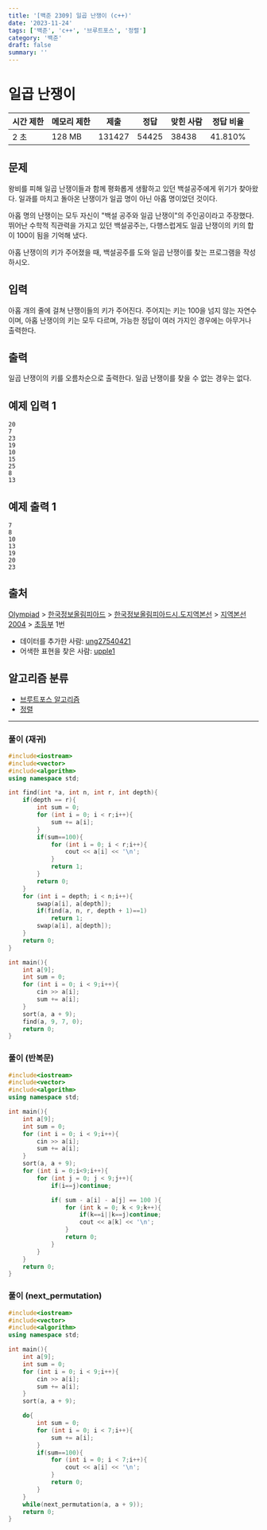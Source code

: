 ```yaml
---
title: '[백준 2309] 일곱 난쟁이 (c++)'
date: '2023-11-24'
tags: ['백준', 'c++', '브루트포스', '정렬']
category: '백준'
draft: false
summary: ''
---
```


# 일곱 난쟁이

| 시간 제한 | 메모리 제한 | 제출   | 정답  | 맞힌 사람 | 정답 비율 |
| --------- | ----------- | ------ | ----- | --------- | --------- |
| 2 초      | 128 MB      | 131427 | 54425 | 38438     | 41.810%   |

## 문제

왕비를 피해 일곱 난쟁이들과 함께 평화롭게 생활하고 있던 백설공주에게 위기가 찾아왔다. 일과를 마치고 돌아온 난쟁이가 일곱 명이 아닌 아홉 명이었던 것이다.

아홉 명의 난쟁이는 모두 자신이 "백설 공주와 일곱 난쟁이"의 주인공이라고 주장했다. 뛰어난 수학적 직관력을 가지고 있던 백설공주는, 다행스럽게도 일곱 난쟁이의 키의 합이 100이 됨을 기억해 냈다.

아홉 난쟁이의 키가 주어졌을 때, 백설공주를 도와 일곱 난쟁이를 찾는 프로그램을 작성하시오.

## 입력

아홉 개의 줄에 걸쳐 난쟁이들의 키가 주어진다. 주어지는 키는 100을 넘지 않는 자연수이며, 아홉 난쟁이의 키는 모두 다르며, 가능한 정답이 여러 가지인 경우에는 아무거나 출력한다.

## 출력

일곱 난쟁이의 키를 오름차순으로 출력한다. 일곱 난쟁이를 찾을 수 없는 경우는 없다.

## 예제 입력 1

```
20
7
23
19
10
15
25
8
13

```

## 예제 출력 1

```
7
8
10
13
19
20
23

```

## 출처

[Olympiad](https://www.acmicpc.net/category/2) > [한국정보올림피아드](https://www.acmicpc.net/category/55) > [한국정보올림피아드시․도지역본선](https://www.acmicpc.net/category/57) > [지역본선 2004](https://www.acmicpc.net/category/74) > [초등부](https://www.acmicpc.net/category/detail/379) 1번

- 데이터를 추가한 사람: [ung27540421](https://www.acmicpc.net/user/ung27540421)
- 어색한 표현을 찾은 사람: [upple1](https://www.acmicpc.net/user/upple1)

## 알고리즘 분류

- [브루트포스 알고리즘](https://www.acmicpc.net/problem/tag/125)
- [정렬](https://www.acmicpc.net/problem/tag/97)

---

### 풀이 (재귀)

```cpp
#include<iostream>
#include<vector>
#include<algorithm>
using namespace std;

int find(int *a, int n, int r, int depth){
    if(depth == r){
        int sum = 0;
        for (int i = 0; i < r;i++){
            sum += a[i];
        }
        if(sum==100){
            for (int i = 0; i < r;i++){
                cout << a[i] << '\n';
            }
            return 1;
        }
        return 0;
    }
    for (int i = depth; i < n;i++){
        swap(a[i], a[depth]);
        if(find(a, n, r, depth + 1)==1)
            return 1;
        swap(a[i], a[depth]);
    }
    return 0;
}

int main(){
    int a[9];
    int sum = 0;
    for (int i = 0; i < 9;i++){
        cin >> a[i];
        sum += a[i];
    }
    sort(a, a + 9);
    find(a, 9, 7, 0);
    return 0;
}
```

### 풀이 (반복문)

```cpp
#include<iostream>
#include<vector>
#include<algorithm>
using namespace std;

int main(){
    int a[9];
    int sum = 0;
    for (int i = 0; i < 9;i++){
        cin >> a[i];
        sum += a[i];
    }
    sort(a, a + 9);
    for (int i = 0;i<9;i++){
        for (int j = 0; j < 9;j++){
            if(i==j)continue;

            if( sum - a[i] - a[j] == 100 ){
                for (int k = 0; k < 9;k++){
                    if(k==i||k==j)continue;
                    cout << a[k] << '\n';
                }
                return 0;
            }
        }
    }
    return 0;
}
```

### 풀이 (next_permutation)

```cpp
#include<iostream>
#include<vector>
#include<algorithm>
using namespace std;

int main(){
    int a[9];
    int sum = 0;
    for (int i = 0; i < 9;i++){
        cin >> a[i];
        sum += a[i];
    }
    sort(a, a + 9);

    do{
        int sum = 0;
        for (int i = 0; i < 7;i++){
            sum += a[i];
        }
        if(sum==100){
            for (int i = 0; i < 7;i++){
                cout << a[i] << '\n';
            }
            return 0;
        }
    }
    while(next_permutation(a, a + 9));
    return 0;
}
```
